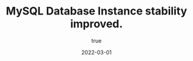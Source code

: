 ---
title: MySQL Database Instance stability improved.
status: added
author:
    fullname: 'Join the #database channel on Slack.'
    url: 'https://slack.scaleway.com/'
date: 2022-03-01
category: databases
product: postgresql-and-mysql
---
